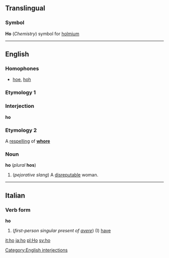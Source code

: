 ==Translingual==
===Symbol===
'''Ho'''
(''Chemistry'') symbol for [[holmium]]

----
==English==
===Homophones===
*[[hoe]], [[hoh]]

===Etymology 1===
===Interjection===
'''ho'''

===Etymology 2===
A [[respelling]] of '''[[whore]]'''

===Noun===
'''ho''' (''plural'' '''hos''')

#(''pejorative slang'') A [[disreputable]] woman.
----

==Italian==
===Verb form===
'''ho''' 

# (''first-person singular present of [[avere]]'') (I) [[have]]

[[Category:English interjections]]

[[it:ho]]
[[ja:ho]]
[[pl:Ho]]
[[sv:ho]]